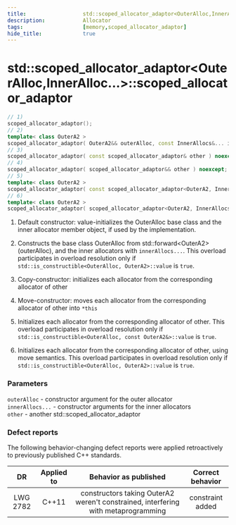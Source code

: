 ```yaml
---
title:                  std::scoped_allocator_adaptor<OuterAlloc,InnerAlloc...>::scoped_allocator_adaptor
description:            Allocator
tags:                   [memory,scoped_allocator_adaptor]
hide_title:             true
---
```


# std::scoped_allocator_adaptor&lt;OuterAlloc,InnerAlloc...>::scoped_allocator_adaptor

```cpp title='Since C++11'
// 1)
scoped_allocator_adaptor();
// 2)
template< class OuterA2 >
scoped_allocator_adaptor( OuterA2&& outerAlloc, const InnerAllocs&... innerAllocs) noexcept;
// 3)
scoped_allocator_adaptor( const scoped_allocator_adaptor& other ) noexcept;
// 4)
scoped_allocator_adaptor( scoped_allocator_adaptor&& other ) noexcept;
// 5)
template< class OuterA2 >
scoped_allocator_adaptor( const scoped_allocator_adaptor<OuterA2, InnerAllocs...>& other )  noexcept;
// 6)
template< class OuterA2 >
scoped_allocator_adaptor( scoped_allocator_adaptor<OuterA2, InnerAllocs...>&& other ) noexcept;
```

1) Default constructor: value-initializes the OuterAlloc base class and the inner allocator member object, if used by the implementation.

2) Constructs the base class OuterAlloc from std::forward&lt;OuterA2>(outerAlloc), and the inner allocators with `innerAllocs...`. 
This overload participates in overload resolution only if `std::is_constructible<OuterAlloc, OuterA2>::value` is `true`. 

3) Copy-constructor: initializes each allocator from the corresponding allocator of other 

4) Move-constructor: moves each allocator from the corresponding allocator of other into `*this` 

5) Initializes each allocator from the corresponding allocator of other. 
This overload participates in overload resolution only if `std::is_constructible<OuterAlloc, const OuterA2&>::value` is `true`. 

6) Initializes each allocator from the corresponding allocator of other, using move semantics. 
This overload participates in overload resolution only if `std::is_constructible<OuterAlloc, OuterA2>::value` is `true`. 


### Parameters
`outerAlloc`	-	constructor argument for the outer allocator <br/>
`innerAllocs...`	-	constructor arguments for the inner allocators <br/>
`other`	-	another std::scoped_allocator_adaptor <br/>

### Defect reports
The following behavior-changing defect reports were applied retroactively to previously published C++ standards.

|    DR    | Applied to |                               Behavior as published                               | Correct behavior |
|:--------:|:----------:|:---------------------------------------------------------------------------------:|:----------------:|
| LWG 2782 | C++11      | constructors taking OuterA2 weren't constrained, interfering with metaprogramming | constraint added |